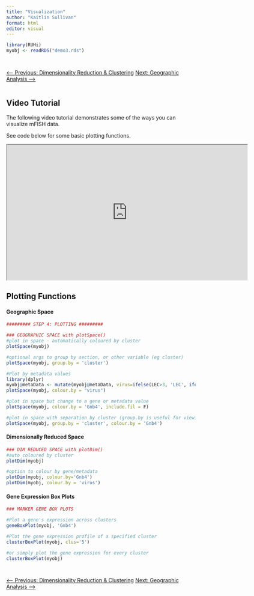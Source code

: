 ```yaml
---
title: "Visualization"
author: "Kaitlin Sullivan"
format: html
editor: visual
---
```


```r
library(RUHi)
myobj <- readRDS("demo3.rds")
```

::: {style="display: flex; justify-content: space-between; margin-top: 2em;"}
<a href="07_dimred-clustering.qmd" class="btn btn-outline-secondary">⟵ Previous: Dimensionality Reduction & Clustering</a> <a href="09_geographic-analysis.qmd" class="btn btn-primary">Next: Geographic Analysis ⟶</a>
:::

## Video Tutorial

The following video tutorial demonstrates some of the ways you can visualize mFISH data.

See code below for some basic plotting functions.

::: {.center}
<iframe src="https://www.youtube.com/embed/DKMQuPOA8Ns" width="640" height="360" allowfullscreen></iframe>
:::

## Plotting Functions

#### Geographic Space  
  
```r
######### STEP 4: PLOTTING #########

### GEOGRAPHIC SPACE with plotSpace()
#plot in space - automatically coloured by cluster
plotSpace(myobj)

#optional args to group by section, or other variable (eg cluster)
plotSpace(myobj, group.by = 'cluster')

#Plot by metadata values
library(dplyr)
myobj@metaData <- mutate(myobj@metaData, virus=ifelse(LEC>3, 'LEC', ifelse(RSC>3, 'RSC', 'None')))
plotSpace(myobj, colour.by = "virus")

#plot in space but change to a gene or metadata value
plotSpace(myobj, colour.by = 'Gnb4', include.fil = F)

#plot in space with separation by cluster (group.by is useful for viewing multiple sections as well)
plotSpace(myobj, group.by = 'cluster', colour.by = 'Gnb4')
```
  
#### Dimensionally Reduced Space  
  
```r
### DIM REDUCED SPACE with plotDim()
#auto coloured by cluster
plotDim(myobj)

#option to colour by gene/metadata 
plotDim(myobj, colour.by='Gnb4')
plotDim(myobj, colour.by = 'virus')
```
  
#### Gene Expression Box Plots  
  
```r
### MARKER GENE BOX PLOTS

#Plot a gene's expression across clusters
geneBoxPlot(myobj, 'Gnb4')

#Plot the gene expression profile of a specified cluster
clusterBoxPlot(myobj, clus='5')

#or simply plot the gene expression for every cluster
clusterBoxPlot(myobj)
```

::: {style="display: flex; justify-content: space-between; margin-top: 2em;"}
<a href="07_dimred-clustering.qmd" class="btn btn-outline-secondary">⟵ Previous: Dimensionality Reduction & Clustering</a> <a href="09_geographic-analysis.qmd" class="btn btn-primary">Next: Geographic Analysis ⟶</a>
:::
